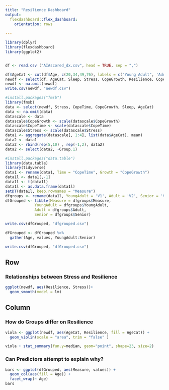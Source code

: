 ```yaml
---
title: "Resilience Dashboard"
output: 
  flexdashboard::flex_dashboard:
    orientation: rows
   
---
```


```r
library(dplyr)
library(flexdashboard)
library(ggplot2)


df <- read.csv ("AIAscored_dx.csv", head = TRUE, sep = ",")
```


```r
df$AgeCat <- cut(df$Age, c(20,34,49,76), labels = c("Young Adult", 'Adult', "Senior"))
newdf <- select(df, AgeCat, Sleep, Stress, CopeGrowth, Resilience, CopeTime)
newdf <- na.omit(newdf)
write.csv(newdf, "newdf.csv")
```


```r
#install.packages("fmsb")
library(fmsb)
data <- select(newdf, Stress, CopeTime, CopeGrowth, Sleep, AgeCat)
data <- na.omit(data)
datascale <- data
datascale$CopeGrowth <- scale(datascale$CopeGrowth)
datascale$CopeTime <- scale(datascale$CopeTime)
datascale$Stress <- scale(datascale$Stress)
data1 <- aggregate(datascale[, 1:4], list(data$AgeCat), mean)
data2 <- data1
data2 <- rbind(rep(5,10) , rep(-1,2), data2)
data2 <- select(data2, -Group.1)

#install.packages("data.table")
library(data.table)
library(tidyverse)
data1 <- rename(data1, Time = "CopeTime", Growth = "CopeGrowth")
data1l <- data1[,-1]
data1l <- t(data1l)
data1l <- as.data.frame(data1l)
setDT(data1l, keep.rownames = "Measure")
dfgroups <- rename(data1l, YoungAdult = 'V1', Adult = 'V2', Senior = 'V3')
dfGrouped <- tibble(Measure = dfgroups$Measure,
             YoungAdult = dfgroups$YoungAdult,
             Adult = dfgroups$Adult,
             Senior = dfgroups$Senior)

write.csv(dfGrouped, "dfgrouped.csv")

dfGrouped <- dfGrouped %>% 
  gather(Age, values, YoungAdult:Senior)

write.csv(dfGrouped, "dfGrouped.csv")

```

Row
-----------------------------------------------------------------------

### Relationships between Stress and Resilience

```r
ggplot(newdf, aes(Resilience, Stress))+ 
  geom_smooth(model = lm)
```

Column {data-width=350}
-----------------------------------------------------------------------

### How do Groups differ on Resilience

```r
viola <- ggplot(newdf, aes(AgeCat, Resilience, fill = AgeCat)) +
  geom_violin(scale = "area", trim = "false" ) 

viola + stat_summary(fun.y=median, geom="point", shape=23, size=2)
```

### Can Predictors attempt to explain why?

```r
bars <- ggplot(dfGrouped, aes(Measure, values)) +
  geom_col(aes(fill = Age)) + 
  facet_wrap(~ Age)
bars
```

